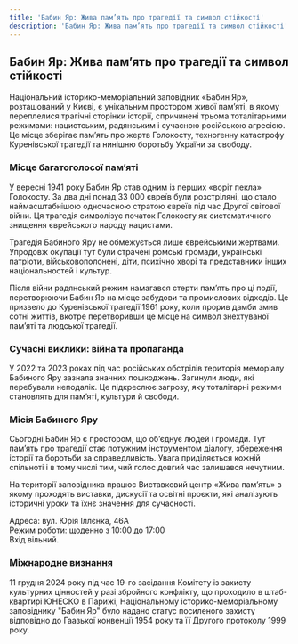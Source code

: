 ```yaml
---
title: 'Бабин Яр: Жива пам’ять про трагедії та символ стійкості'
description: 'Бабин Яр: Жива пам’ять про трагедії та символ стійкості'
---
```


## Бабин Яр: Жива пам’ять про трагедії та символ стійкості

Національний історико-меморіальний заповідник «Бабин Яр», розташований у Києві,
є унікальним простором живої пам’яті, в якому переплелися трагічні сторінки
історії, спричинені трьома тоталітарними режимами: нацистським, радянським і
сучасною російською агресією. Це місце зберігає пам’ять про жертв Голокосту,
техногенну катастрофу Куренівської трагедії та нинішню боротьбу України за
свободу.

### Місце багатоголосої пам’яті

У вересні 1941 року Бабин Яр став одним із перших «воріт пекла» Голокосту. За
два дні понад 33 000 євреїв були розстріляні, що стало наймасштабнішою
одночасною стратою євреїв під час Другої світової війни. Ця трагедія символізує
початок Голокосту як систематичного знищення єврейського народу нацистами.

Трагедія Бабиного Яру не обмежується лише єврейськими жертвами. Упродовж
окупації тут були страчені ромські громади, українські патріоти,
військовополонені, діти, психічно хворі та представники інших національностей і
культур.

Після війни радянський режим намагався стерти пам’ять про ці події, перетворюючи
Бабин Яр на місце забудови та промислових відходів. Це призвело до Куренівської
трагедії 1961 року, коли прорив дамби змив сотні життів, вкотре перетворивши це
місце на символ знехтуваної пам’яті та людської трагедії.

### Сучасні виклики: війна та пропаганда

У 2022 та 2023 роках під час російських обстрілів територія меморіалу Бабиного
Яру зазнала значних пошкоджень. Загинули люди, які перебували неподалік. Це
підкреслює загрозу, яку тоталітарні режими становлять для пам’яті, культури й
свободи.

### Місія Бабиного Яру

Сьогодні Бабин Яр є простором, що об’єднує людей і громади. Тут пам’ять про
трагедії стає потужним інструментом діалогу, збереження історії та боротьби за
справедливість. Увага приділяється кожній спільноті і в тому числі тим, чий
голос довгий час залишався нечутним.

На території заповідника працює Виставковий центр «Жива пам’ять» в якому
проходять виставки, дискусії та освітні проєкти, які аналізують історичні уроки
та їхнє значення для сучасності.

Адреса: вул. Юрія Іллєнка, 46А\
Режим роботи: щоденно з 10:00 до 17:00\
Вхід вільний.

### Міжнародне визнання

11 грудня 2024 року під час 19-го засідання Комітету із захисту культурних
цінностей у разі збройного конфлікту, що проходило в штаб-квартирі ЮНЕСКО в
Парижі, Національному історико-меморіальному заповіднику "Бабин Яр" було надано
статус посиленого захисту відповідно до Гаазької конвенції 1954 року та її
Другого протоколу 1999 року.
